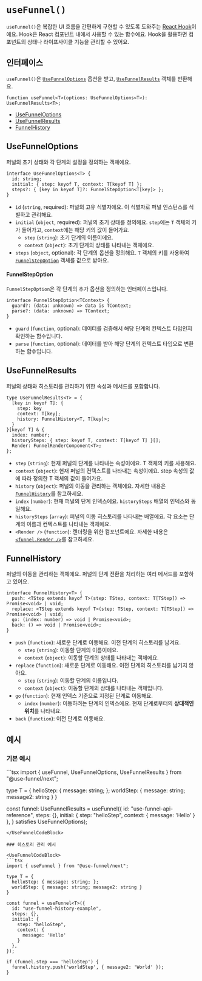 
# `useFunnel()`

`useFunnel()`은 복잡한 UI 흐름을 간편하게 구현할 수 있도록 도와주는 [React Hook](https://ko.react.dev/reference/rules/rules-of-hooks)이에요. Hook은 React 컴포넌트 내에서 사용할 수 있는 함수에요. Hook을 활용하면 컴포넌트의 상태나 라이프사이클 기능을 관리할 수 있어요.

## 인터페이스

`useFunnel()`은 [`UseFunnelOptions`](#usefunneloptions) 옵션을 받고, [`UseFunnelResults`](#usefunnelresults) 객체를 반환해요.

```tsx
function useFunnel<T>(options: UseFunnelOptions<T>): UseFunnelResults<T>;
```

* [UseFunnelOptions](#usefunneloptions)
* [UseFunnelResults](#usefunnelresults)
* [FunnelHistory](#funnelhistory)

## UseFunnelOptions

퍼널의 초기 상태와 각 단계의 설정을 정의하는 객체에요.

```tsx
interface UseFunnelOptions<T> {
  id: string;
  initial: { step: keyof T, context: T[keyof T] };
  steps?: { [key in keyof T]?: FunnelStepOption<T[key]> };
}
```

- `id` (`string`, required): 퍼널의 고유 식별자에요. 이 식별자로 퍼널 인스턴스를 식별하고 관리해요.
- `initial` (`object`, required): 퍼널의 초기 상태를 정의해요. `step`에는 `T` 객체의 키가 들어가고, `context`에는 해당 키의 값이 들어가요.
  - `step` (`string`): 초기 단계의 이름이에요.
  - `context` (`object`): 초기 단계의 상태를 나타내는 객체에요.
- `steps` (`object`, optional): 각 단계의 옵션을 정의해요. `T` 객체의 키를 사용하여 [`FunnelStepOption`](#funnelstepoption) 객체를 값으로 받아요.

#### FunnelStepOption

`FunnelStepOption`은 각 단계의 추가 옵션을 정의하는 인터페이스입니다.

```tsx
interface FunnelStepOption<TContext> {
  guard?: (data: unknown) => data is TContext;
  parse?: (data: unknown) => TContext;
}
```
- `guard` (`function`, optional): 데이터를 검증해서 해당 단계의 컨텍스트 타입인지 확인하는 함수입니다.
- `parse` (`function`, optional): 데이터를 받아 해당 단계의 컨텍스트 타입으로 변환하는 함수입니다.

## UseFunnelResults

퍼널의 상태와 히스토리를 관리하기 위한 속성과 메서드를 포함합니다.

```tsx
type UseFunnelResults<T> = {
  [key in keyof T]: {
    step: key
    context: T[key];
    history: FunnelHistory<T, T[key]>;
  }
}[keyof T] & {
  index: number;
  historySteps: { step: keyof T, context: T[keyof T] }[];
  Render: FunnelRenderComponent<T>;
};
```
- `step` (`string`): 현재 퍼널의 단계를 나타내는 속성이에요. T 객체의 키를 사용해요.
- `context` (`object`): 현재 퍼널의 컨텍스트를 나타내는 속성이에요. step 속성의 값에 따라 정의한 T 객체의 값이 들어가요.
- `history` (`object`): 퍼널의 이동을 관리하는 객체에요. 자세한 내용은 [`FunnelHistory`](#funnelhistory)를 참고하세요.
- `index` (`number`): 현재 퍼널의 단계 인덱스에요. `historySteps` 배열의 인덱스와 동일해요.
- `historySteps` (`array`): 퍼널의 이동 히스토리를 나타내는 배열에요. 각 요소는 단계의 이름과 컨텍스트를 나타내는 객체에요.
- `<Render />` (`function`): 렌더링을 위한 컴포넌트에요. 자세한 내용은 [`<funnel.Render />`](./funnel-render.mdx)를 참고하세요.

## FunnelHistory

퍼널의 이동을 관리하는 객체에요. 퍼널의 단계 전환을 처리하는 여러 메서드를 포함하고 있어요.

```tsx
interface FunnelHistory<T> {
  push: <TStep extends keyof T>(step: TStep, context: T[TStep]) => Promise<void> | void;
  replace: <TStep extends keyof T>(step: TStep, context: T[TStep]) => Promise<void> | void;
  go: (index: number) => void | Promise<void>;
  back: () => void | Promise<void>;
}
```

- `push` (`function`): 새로운 단계로 이동해요. 이전 단계의 히스토리를 남겨요.
  - `step` (`string`): 이동할 단계의 이름이에요.
  - `context` (`object`): 이동할 단계의 상태를 나타내는 객체에요.
- `replace` (`function`): 새로운 단계로 이동해요. 이전 단계의 히스토리를 남기지 않아요.
  - `step` (`string`): 이동할 단계의 이름입니다.
  - `context` (`object`): 이동할 단계의 상태를 나타내는 객체입니다.
- `go` (`function`): 현재 인덱스 기준으로 지정된 단계로 이동해요.
  - `index` (`number`): 이동하려는 단계의 인덱스에요. 현재 단계로부터의 **상대적인 위치**를 나타내요.
- `back` (`function`): 이전 단계로 이동해요.

## 예시

### 기본 예시

<UseFunnelCodeBlock>
```tsx
import { useFunnel, UseFunnelOptions, UseFunnelResults } from "@use-funnel/next";

type T = {
  helloStep: { message: string; };
  worldStep: { message: string; message2: string }
}

const funnel: UseFunnelResults<T> = useFunnel<T>({
  id: "use-funnel-api-reference",
  steps: {},
  initial: {
    step: "helloStep",
    context: {
      message: 'Hello'
    }
  },
} satisfies UseFunnelOptions<T>);
```
</UseFunnelCodeBlock>

### 히스토리 관리 예시

<UseFunnelCodeBlock>
```tsx
import { useFunnel } from "@use-funnel/next";

type T = {
  helloStep: { message: string; };
  worldStep: { message: string; message2: string }
}

const funnel = useFunnel<T>({
  id: "use-funnel-history-example",
  steps: {},
  initial: {
    step: "helloStep",
    context: {
      message: 'Hello'
    }
  },
});

if (funnel.step === 'helloStep') {
  funnel.history.push('worldStep', { message2: 'World' });
}
```
</UseFunnelCodeBlock>